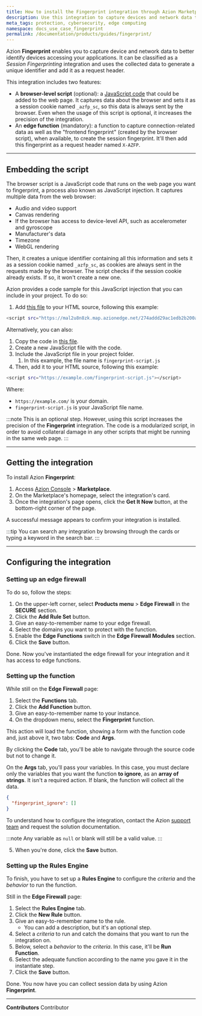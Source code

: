 ```yaml
---
title: How to install the Fingerprint integration through Azion Marketplace
description: Use this integration to capture devices and network data to better identify devices accessing your applications. 
meta_tags: protection, cybersecurity, edge computing
namespace: docs_use_case_fingerprint
permalink: /documentation/products/guides/fingerprint/
---
```


Azion **Fingerprint** enables you to capture device and network data to better identify devices accessing your applications. It can be classified as a *Session Fingerprinting* integration and uses the collected data to generate a unique identifier and add it as a request header.

This integration includes two features:

- A **browser-level script** (optional): a [JavaScript code](#embedding-the-script) that could be added to the web page. It captures data about the browser and sets it as a session cookie named `_azfp_sc`, so this data is always sent by the browser. Even when the usage of this script is optional, it increases the precision of the integration.
- An **edge function** (mandatory): a function to capture connection-related data as well as the "frontend fingerprint" (created by the browser script), when available, to create the session fingerprint. It'll then add this fingerprint as a request header named `X-AZFP`.

---

## Embedding the script

The browser script is a JavaScript code that runs on the web page you want to fingerprint, a process also known as JavaScript injection. It captures multiple data from the web browser:

- Audio and video support
- Canvas rendering
- If the browser has access to device-level API, such as accelerometer and gyroscope
- Manufacturer's data
- Timezone
- WebGL rendering

Then, it creates a unique identifier containing all this information and sets it as a session cookie named `_azfp_sc`, as cookies are always sent in the requests made by the browser. The script checks if the session cookie already exists. If so, it won't create a new one.

Azion provides a code sample for this JavaScript injection that you can include in your project. To do so:

1. Add [this file](https://mal2u8n8zk.map.azionedge.net/274addd29ac1edb2b200a297b98581cd88465e2ee36f18cfdbdc063402063fe5.js) to your HTML source, following this example:

```bash
<script src="https://mal2u8n8zk.map.azionedge.net/274addd29ac1edb2b200a297b98581cd88465e2ee36f18cfdbdc063402063fe5.js"></script>
```

Alternatively, you can also:

1. Copy the code in [this file](https://mal2u8n8zk.map.azionedge.net/274addd29ac1edb2b200a297b98581cd88465e2ee36f18cfdbdc063402063fe5.js).
2. Create a new JavaScript file with the code.
3.  Include the JavaScript file in your project folder.
    1. In this example, the file name is `fingerprint-script.js`
4. Then, add it to your HTML source, following this example:

```bash
<script src="https://example.com/fingerprint-script.js"></script>
```

Where: 
- `https://example.com/` is your domain.
- `fingerprint-script.js` is your JavaScript file name.

:::note
This is an optional step. However, using this script increases the precision of the **Fingerprint** integration. The code is a modularized script, in order to avoid collateral damage in any other scripts that might be running in the same web page.
:::

---

## Getting the integration

To install Azion **Fingerprint**:

1. Access [Azion Console](/en/documentation/products/guides/how-to-access-rtm/) > **Marketplace**.
2. On the Marketplace's homepage, select the integration's card.
3. Once the integration's page opens, click the **Get It Now** button, at the bottom-right corner of the page.

A successful message appears to confirm your integration is installed.

:::tip
You can search any integration by browsing through the cards or typing a keyword in the search bar. 
:::

---

## Configuring the integration

### Setting up an edge firewall

To do so, follow the steps:

1. On the upper-left corner, select **Products menu** > **Edge Firewall** in the **SECURE** section.
2. Click the **Add Rule Set** button.
3. Give an easy-to-remember name to your edge firewall.
4. Select the domains you want to protect with the function.
5. Enable the **Edge Functions** switch in the **Edge Firewall Modules** section.
6. Click the **Save** button.

Done. Now you've instantiated the edge firewall for your integration and it has access to edge functions.

### Setting up the function

While still on the **Edge Firewall** page:

1. Select the **Functions** tab.
2. Click the **Add Function** button.
3. Give an easy-to-remember name to your instance.
4. On the dropdown menu, select the **Fingerprint** function.

This action will load the function, showing a form with the function code and, just above it, two tabs: **Code** and **Args**.

By clicking the **Code** tab, you'll be able to navigate through the source code but not to change it.

On the **Args** tab, you'll pass your variables. In this case, you must declare only the variables that you want the function **to ignore**, as an **array of strings**. It isn't a required action. If blank, the function will collect all the data.

```json
{
  "fingerprint_ignore": []
}
```

To understand how to configure the integration, contact the Azion [support team](/en/documentation/services/support/#service-channels) and request the solution documentation.

:::note
Any variable as `null` or blank will still be a valid value.
:::

5. When you're done, click the **Save** button.

### Setting up the Rules Engine

To finish, you have to set up a **Rules Engine** to configure the *criteria* and the *behavior* to run the function.

Still in the **Edge Firewall** page:

1. Select the **Rules Engine** tab.
2. Click the **New Rule** button.
3. Give an easy-to-remember name to the rule.
   - You can add a description, but it's an optional step.
4. Select a *criteria* to run and catch the domains that you want to run the integration on.
5. Below, select a *behavior* to the *criteria*. In this case, it'll be **Run Function**.
6. Select the adequate function according to the name you gave it in the instantiate step.
7. Click the **Save** button.

Done. You now have you can collect session data by using Azion **Fingerprint**.

---


**Contributors** <ContributorList>Contributor</ContributorList>
